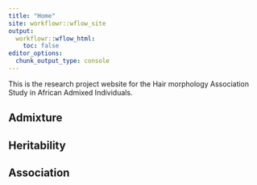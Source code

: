 ```yaml
---
title: "Home"
site: workflowr::wflow_site
output:
  workflowr::wflow_html:
    toc: false
editor_options:
  chunk_output_type: console
---
```


This is the research project website for the Hair morphology Association Study in African Admixed Individuals.

## Admixture

## Heritability

## Association


